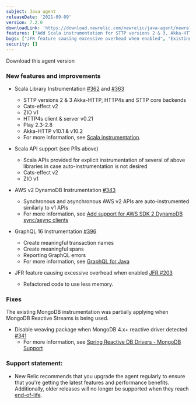 ```yaml
---
subject: Java agent
releaseDate: '2021-09-09'
version: 7.2.0
downloadLink: 'https://download.newrelic.com/newrelic/java-agent/newrelic-agent/7.2.0/'
features: ["Add Scala instrumentation for STTP versions 2 & 3, Akka-HTTP, HTTP4s and STTP core backends", "Add Scala instrumentation for Cats-effect v2", "Add Scala instrumentation for ZIO v1", "Add Scala instrumentation for HTTP4s client & server v0.21", "Add Scala instrumentation for Play 2.3-2.8", "Add Scala instrumentation for Akka-HTTP v10.1 & v10.2", "Scala APIs provided for explicit instrumentation of Cats-effect v2 and ZIO v1", "AWS v2 DynamoDB instrumentation", "GraphQL 16 instrumentation"]
bugs: ["JFR feature causing excessive overhead when enabled", "Existing MongoDB instrumentation was partially applying when MongoDB Reactive Streams was being used"]
security: []
---
```

<ButtonGroup>
  <ButtonLink
    role="button"
    to="https://download.newrelic.com/newrelic/java-agent/newrelic-agent/7.2.0/"
    variant="primary"
  >
    Download this agent version
  </ButtonLink>
</ButtonGroup>

### New features and improvements

* Scala Library Instrumentation [#362](https://github.com/newrelic/newrelic-java-agent/pull/362) and [#363](https://github.com/newrelic/newrelic-java-agent/pull/363)
  * STTP versions 2 & 3  Akka-HTTP, HTTP4s and STTP core backends
  * Cats-effect v2
  * ZIO v1
  * HTTP4s client & server v0.21
  * Play 2.3-2.8
  * Akka-HTTP v10.1 & v10.2
  * For more information, see [Scala instrumentation](https://docs.newrelic.com/docs/agents/java-agent/frameworks/scala-installation-java/).

* Scala API support (see PRs above)
  * Scala APIs provided for explicit instrumentation of several of above libraries in case auto-instrumentation is not desired
  * Cats-effect v2
  * ZIO v1

* AWS v2 DynamoDB Instrumentation [#343](https://github.com/newrelic/newrelic-java-agent/pull/343)
  * Synchronous and asynchronous AWS v2 APIs are auto-instrumented similarly to v1 APIs
  * For more information, see [Add support for AWS SDK 2 DynamoDB sync/async clients](https://github.com/newrelic/newrelic-java-agent/issues/246)

* GraphQL 16 Instrumentation [#396](https://github.com/newrelic/newrelic-java-agent/pull/396)
  * Create meaningful transaction names
  * Create meaningful spans
  * Reporting GraphQL errors
  * For more information, see [GraphQL for Java](https://github.com/newrelic/newrelic-java-agent/issues/356)

* JFR feature causing excessive overhead when enabled [JFR #203](https://github.com/newrelic/newrelic-jfr-core/issues/203)
  * Refactored code to use less memory.

### Fixes

The existing MongoDB instrumentation was partially applying when MongoDB Reactive Streams is being used.

* Disable weaving package when MongoDB 4.x+ reactive driver detected [#341](https://github.com/newrelic/newrelic-java-agent/pull/341)
  * For more information, see [Spring Reactive DB Drivers - MongoDB Support](https://github.com/newrelic/newrelic-java-agent/issues/198)

### Support statement:

* New Relic recommends that you upgrade the agent regularly to ensure that you're getting the latest features and
  performance benefits. Additionally, older releases will no longer be supported when they reach
  [end-of-life](/docs/using-new-relic/cross-product-functions/install-configure/notification-changes-new-relic-saas-features-distributed-software/).
